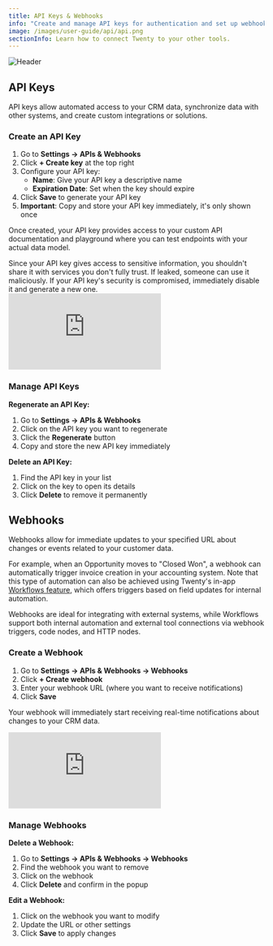 ```yaml
---
title: API Keys & Webhooks
info: "Create and manage API keys for authentication and set up webhooks for real-time notifications."
image: /images/user-guide/api/api.png
sectionInfo: Learn how to connect Twenty to your other tools.
---
```

<Frame>
  <img src="/images/user-guide/api/api.png" alt="Header" />
</Frame>

## API Keys

API keys allow automated access to your CRM data, synchronize data with other systems, and create custom integrations or solutions. 

### Create an API Key

1. Go to **Settings → APIs & Webhooks**
2. Click **+ Create key** at the top right
3. Configure your API key:
   - **Name**: Give your API key a descriptive name
   - **Expiration Date**: Set when the key should expire
4. Click **Save** to generate your API key
5. **Important**: Copy and store your API key immediately, it's only shown once

Once created, your API key provides access to your custom API documentation and playground where you can test endpoints with your actual data model. 

<Warning>
Since your API key gives access to sensitive information, you shouldn't share it with services you don't fully trust. If leaked, someone can use it maliciously. If your API key's security is compromised, immediately disable it and generate a new one.
</Warning>
<div style={{padding:'70.59% 0 0 0', position:'relative', margin: '32px 0px 0px' }}>
  <iframe 
    src="https://player.vimeo.com/video/928786722?autoplay=1&loop=1&autopause=0&background=1&amp;app_id=58479" 
    frameBorder="0" 
    allow="autoplay; fullscreen; picture-in-picture; clipboard-write" 
    style={{
      position:'absolute',
      top:0,
      left:0,
      width:'100%',
      height:'100%',
      borderRadius: '16px', 
      border:'2px solid black'
    }}
    title="Export data"
  ></iframe>
</div>
<script src="https://player.vimeo.com/api/player.js"></script>


### Manage API Keys

**Regenerate an API Key:**
1. Go to **Settings → APIs & Webhooks**
2. Click on the API key you want to regenerate
3. Click the **Regenerate** button
4. Copy and store the new API key immediately

**Delete an API Key:**
1. Find the API key in your list
2. Click on the key to open its details
3. Click **Delete** to remove it permanently

## Webhooks

Webhooks allow for immediate updates to your specified URL about changes or events related to your customer data.

For example, when an Opportunity moves to "Closed Won", a webhook can automatically trigger invoice creation in your accounting system. Note that this type of automation can also be achieved using Twenty's in-app [Workflows feature](/user-guide/workflows/getting-started-workflows), which offers triggers based on field updates for internal automation.

Webhooks are ideal for integrating with external systems, while Workflows support both internal automation and external tool connections via webhook triggers, code nodes, and HTTP nodes.

### Create a Webhook

1. Go to **Settings → APIs & Webhooks → Webhooks**
2. Click **+ Create webhook**
3. Enter your webhook URL (where you want to receive notifications)
4. Click **Save**

Your webhook will immediately start receiving real-time notifications about changes to your CRM data.

<div style={{padding:'70.59% 0 0 0', position:'relative', margin: '32px 0px 0px'}}>
  <iframe 
    src="https://player.vimeo.com/video/928786708?autoplay=1&loop=1&autopause=0&background=1&amp;app_id=58479" 
    frameBorder="0" 
    allow="autoplay; fullscreen; picture-in-picture; clipboard-write" 
    style={{
      position:'absolute',
      top:0,
      left:0,
      width:'100%',
      height:'100%',
      borderRadius: '16px', 
      border:'2px solid black'
    }}
    title="Export data"
  ></iframe>
</div>
<script src="https://player.vimeo.com/api/player.js"></script>

### Manage Webhooks

**Delete a Webhook:**
1. Go to **Settings → APIs & Webhooks → Webhooks**
2. Find the webhook you want to remove
3. Click on the webhook
4. Click **Delete** and confirm in the popup

**Edit a Webhook:**
1. Click on the webhook you want to modify
2. Update the URL or other settings
3. Click **Save** to apply changes


